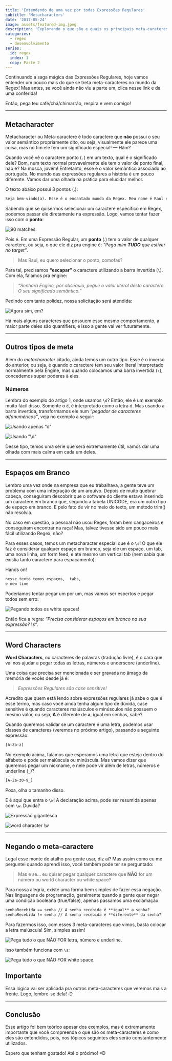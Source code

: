 ```yaml
---
title: 'Entendendo de uma vez por todas Expressões Regulares'
subtitle: 'Metacharacters'
date: '2017-05-24'
image: assets/featured-img.jpeg
description: 'Explorando o que são e quais os principais meta-carateres do mundo das expressões regulares'
categories:
  - regex
  - desenvolvimento
series:
  id: regex
  index: 1
  copy: Parte 2
---
```


Continuando a saga mágica das Expressões Regulares, hoje vamos entender um pouco mais do que se treta meta-caracteres no mundo da Regex! Mas antes, se você ainda não viu a parte um, clica nesse link e da uma conferida!

Então, pega teu café/chá/chimarrão, respira e vem comigo!

---

## Metacharacter

Metacharacter ou Meta-caractere é todo caractere que **não** possui o seu valor semântico propriamente dito, ou seja, visualmente ele parece uma coisa, mas no fim ele tem um significado especial! — Hãm?

Quando você vê o caractere ponto (`.`) em um texto, qual é o significado dele? Bom, num texto normal provavelmente ele tem o valor de ponto final, não é? Na mosca, jovem! Entretanto, esse é o valor semântico associado ao português. No mundo das expressões regulares a história é um pouco diferente. Vamos dar uma olhada na prática para elucidar melhor.

O texto abaixo possui 3 pontos (.):

```txt
Seja bem-vindo(a). Esse é o encantado mundo da Regex. Meu nome é Raul e eu serei seu guia.
```

Sabendo que se quisermos selecionar um caractere específico em Regex, podemos passar ele diretamente na expressão. Logo, vamos tentar fazer isso com o **ponto**:

![90 matches](./assets/regex101-exp-1.png)

<Gif
  src="https://media.giphy.com/media/lkdH8FmImcGoylv3t3/giphy.gif"
  caption="90 MATCHES?????"
/>

Pois é. Em uma Expressão Regular, um **ponto** (.) tem o valor de qualquer caractere, ou seja, o que ele diz pra engine é: _“Pega mim **TUDO** que estiver no target”_.

> Mas Raul, eu quero selecionar o ponto, comofas?

Para tal, precisamos **“escapar”** o caractere utilizando a barra invertida (`\`). Com ela, falamos pra engine:

> _“Senhora Engine, por obséquio, pegue o valor literal deste caractere. O seu significado semântico.”_

Pedindo com tanto polidez, nossa solicitação será atendida:

![Agora sim, em?](./assets/regex101-exp-2.png)

<Gif
  src="https://miro.medium.com/max/1200/1*n1a96icH96hsBYqNi0iZEg.gif"
  caption="Empolgante!"
/>

Há mais alguns caracteres que possuem esse mesmo comportamento, a maior parte deles são quantifiers, e isso a gente vai ver futuramente.

---

## Outros tipos de meta

Além do _metacharacter_ citado, ainda temos um outro tipo. Esse é o inverso do anterior, ou seja, é quando o caractere tem seu valor literal interpretado normalmente pela Engine, mas quando colocamos uma barra invertida (`\`), concedemos super poderes à eles.

### Números

Lembra do exemplo do artigo 1, onde usamos `\d`? Então, ele é um exemplo muito fácil disso. Somente o `d`, é interpretado como a letra d. Mas usando a barra invertida, transformamos ele num _“pegador de caracteres alfanuméricos”_, veja no exemplo a seguir:

![Usando apenas "d"](./assets/regex101-exp-3.png)

![Usando "\d"](./assets/regex101-exp-4.png)

Desse tipo, temos uma série que será extremamente útil, vamos dar uma olhada com mais calma em cada um deles.

---

## Espaços em Branco

Lembro uma vez onde na empresa que eu trabalhava, a gente teve um problema com uma integração de um arquivo. Depois de muito quebrar cabeça, conseguiram descobrir que o software do cliente estava inserindo um caractere em branco que, segundo a tabela UNICODE, era um outro tipo de espaço em branco. E pelo fato de vir no meio do texto, um método trim() não resolvia.

No caso em questão, o pessoal não usou Regex, foram bem cangaceiros e conseguiram encontrar na raça! Mas, talvez tivesse sido um pouco mais fácil utilizando Regex, não?

Para esses casos, temos um metacharacter especial que é o `\s`! O que ele faz é considerar qualquer espaço em branco, seja ele um espaço, um tab, uma nova linha, um form feed, e até mesmo um vertical tab (nem sabia que existia tanto caractere para espaçamento).

Hands on!

```txt
nesse texto temos espaços,  tabs,
e new line
```

Poderíamos tentar pegar um por um, mas vamos ser espertos e pegar todos sem erro:

![Pegando todos os white spaces!](./assets/regex101-exp-5.png)

Então fica a regra: _“Precisa considerar espaços em branco na sua expressão? \s”_.

---

## Word Characters

**Word Characters**, ou caracteres de palavras (tradução livre), é o cara que vai nos ajudar a pegar todas as letras, números e underscore (underline).

Uma coisa que precisa ser mencionada e ser gravada no âmago da memória de vocês desde já é:

> _Expressões Regulares são case sensitive!_

Acredito que quem está lendo sobre expressões regulares já sabe o que é esse termo, mas caso você ainda tenha algum tipo de dúvida, case sensitive é quando caracteres maiúsculos e minúsculos não possuem o mesmo valor, ou seja, **A** é diferente de **a**, igual em senhas, sabe?

Quando queremos validar se um caractere é uma letra, podemos usar classes de caracteres (veremos no próximo artigo), passando a seguinte expressão:

```txt
[A-Za-z]
```

No exemplo acima, falamos que esperamos uma letra que esteja dentro do alfabeto e pode ser maiúscula ou minúscula. Mas vamos dizer que queremos pegar um nickname, e nele pode vir além de letras, números e underline (`_`)?

```txt
[A-Za-z0-9_]
```

Poxa, olha o tamanho disso.

E é aqui que entra o `\w`! A declaração acima, pode ser resumida apenas com `\w`. Duvida?

![Expressão gigantesca](./assets/regex101-exp-big-size.png)

![word character \w](./assets/regex101-exp-7.png)

---

## Negando o meta-caractere

Legal esse monte de atalho pra gente usar, diz aí? Mas assim como eu me perguntei quando aprendi isso, você também pode ter se perguntado:

> Mas e se… eu quiser pegar qualquer caractere que **NÃO** for um número ou world character ou white space?

Para nossa alegria, existe uma forma bem simples de fazer essa negação. Nas linguagens de programação, geralmente quando a gente quer negar uma condição booleana (true/false), apenas passamos uma exclamação:

```txt
senhaRecebida == senha // A senha recebida é **igual** a senha?
senhaRecebida != senha // A senha recebida é **diferente** da senha?
```

Para fazermos isso, com esses 3 meta-caracteres que vimos, basta colocar a letra maiúscula! Sim, simples assim!

![Pega tudo o que NÃO FOR letra, número e underline.](./assets/regex101-exp-8.png)

Isso também funciona com `\s`:

![Pega tudo o que NÃO FOR white space.](./assets/regex101-exp-9.png)

## Importante

Essa lógica vai ser aplicada pra outros meta-caracteres que veremos mais a frente. Logo, lembre-se dela! :D

---

## Conclusão

Esse artigo foi bem teórico apesar dos exemplos, mas é extremamente importante que você compreenda o que são os meta-caracteres e como eles são entendidos, pois, nos tópicos seguintes eles serão constantemente utilizados.

Espero que tenham gostado! Até o próximo! =D
